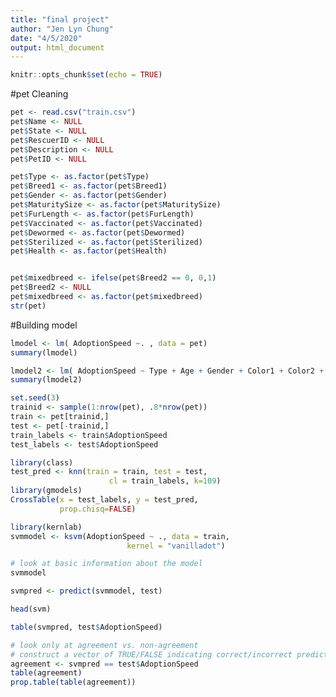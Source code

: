 ```yaml
---
title: "final project"
author: "Jen Lyn Chung"
date: "4/5/2020"
output: html_document
---
```


```r
knitr::opts_chunk$set(echo = TRUE)
```

#pet Cleaning
```r
pet <- read.csv("train.csv")
pet$Name <- NULL
pet$State <- NULL
pet$RescuerID <- NULL
pet$Description <- NULL
pet$PetID <- NULL

pet$Type <- as.factor(pet$Type)
pet$Breed1 <- as.factor(pet$Breed1)
pet$Gender <- as.factor(pet$Gender)
pet$MaturitySize <- as.factor(pet$MaturitySize)
pet$FurLength <- as.factor(pet$FurLength)
pet$Vaccinated <- as.factor(pet$Vaccinated)
pet$Dewormed <- as.factor(pet$Dewormed)
pet$Sterilized <- as.factor(pet$Sterilized)
pet$Health <- as.factor(pet$Health)


pet$mixedbreed <- ifelse(pet$Breed2 == 0, 0,1)
pet$Breed2 <- NULL
pet$mixedbreed <- as.factor(pet$mixedbreed)
str(pet)

```

#Building model
```r
lmodel <- lm( AdoptionSpeed ~. , data = pet)
summary(lmodel)

lmodel2 <- lm( AdoptionSpeed ~ Type + Age + Gender + Color1 + Color2 + Color3 + MaturitySize + FurLength + Vaccinated + Dewormed + Sterilized + Health + Quantity + PhotoAmt + mixedbreed , data = pet)
summary(lmodel2)
```

```r
set.seed(3)
trainid <- sample(1:nrow(pet), .8*nrow(pet))
train <- pet[trainid,]
test <- pet[-trainid,]
train_labels <- train$AdoptionSpeed
test_labels <- test$AdoptionSpeed
```


```r
library(class)
test_pred <- knn(train = train, test = test,
                      cl = train_labels, k=109)
library(gmodels)
CrossTable(x = test_labels, y = test_pred, 
           prop.chisq=FALSE)
```


```r
library(kernlab)
svmmodel <- ksvm(AdoptionSpeed ~ ., data = train,
                          kernel = "vanilladot")

# look at basic information about the model
svmmodel

```

```r
svmpred <- predict(svmmodel, test)

head(svm)

table(svmpred, test$AdoptionSpeed)

# look only at agreement vs. non-agreement
# construct a vector of TRUE/FALSE indicating correct/incorrect predictions
agreement <- svmpred == test$AdoptionSpeed
table(agreement)
prop.table(table(agreement))

```

